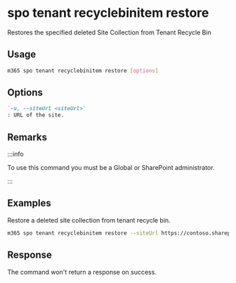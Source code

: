 
# spo tenant recyclebinitem restore

Restores the specified deleted Site Collection from Tenant Recycle Bin

## Usage

```sh
m365 spo tenant recyclebinitem restore [options]
```

## Options

```md definition-list
`-u, --siteUrl <siteUrl>`
: URL of the site.
```

<Global />

## Remarks

:::info

To use this command you must be a Global or SharePoint administrator.

:::
    
## Examples

Restore a deleted site collection from tenant recycle bin.

```sh
m365 spo tenant recyclebinitem restore --siteUrl https://contoso.sharepoint.com/sites/team
```

## Response

The command won't return a response on success.
